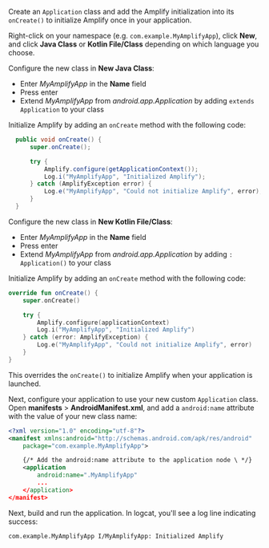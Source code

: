 Create an `Application` class and add the Amplify initialization into its `onCreate()` to initialize Amplify once in your application.

Right-click on your namespace (e.g. `com.example.MyAmplifyApp`), click **New**, and click **Java Class** or **Kotlin File/Class** depending on which language you choose.

<BlockSwitcher>
<Block name="Java">

Configure the new class in **New Java Class**:

- Enter _MyAmplifyApp_ in the **Name** field
- Press enter
- Extend _MyAmplifyApp_ from _android.app.Application_ by adding `extends Application` to your class

Initialize Amplify by adding an `onCreate` method with the following code:

```java
  public void onCreate() {
      super.onCreate();

      try {
          Amplify.configure(getApplicationContext());
          Log.i("MyAmplifyApp", "Initialized Amplify");
      } catch (AmplifyException error) {
          Log.e("MyAmplifyApp", "Could not initialize Amplify", error);
      }
  }
```

</Block>

<Block name="Kotlin">

Configure the new class in **New Kotlin File/Class**:

- Enter _MyAmplifyApp_ in the **Name** field
- Press enter
- Extend _MyAmplifyApp_ from _android.app.Application_ by adding `: Application()` to your class

Initialize Amplify by adding an `onCreate` method with the following code:

```kotlin
override fun onCreate() {
    super.onCreate()

    try {
        Amplify.configure(applicationContext)
        Log.i("MyAmplifyApp", "Initialized Amplify")
    } catch (error: AmplifyException) {
        Log.e("MyAmplifyApp", "Could not initialize Amplify", error)
    }
}
```

</Block>
</BlockSwitcher>

This overrides the `onCreate()` to initialize Amplify when your application is launched.

Next, configure your application to use your new custom `Application` class. Open **manifests** > **AndroidManifest.xml**, and add a `android:name` attribute with the value of your new class name:

```xml
<?xml version="1.0" encoding="utf-8"?>
<manifest xmlns:android="http://schemas.android.com/apk/res/android"
    package="com.example.MyAmplifyApp">

    {/* Add the android:name attribute to the application node \ */}
    <application
        android:name=".MyAmplifyApp"
        ...
    </application>
</manifest>
```

Next, build and run the application. In logcat, you'll see a log line indicating success:

```console
com.example.MyAmplifyApp I/MyAmplifyApp: Initialized Amplify
```
